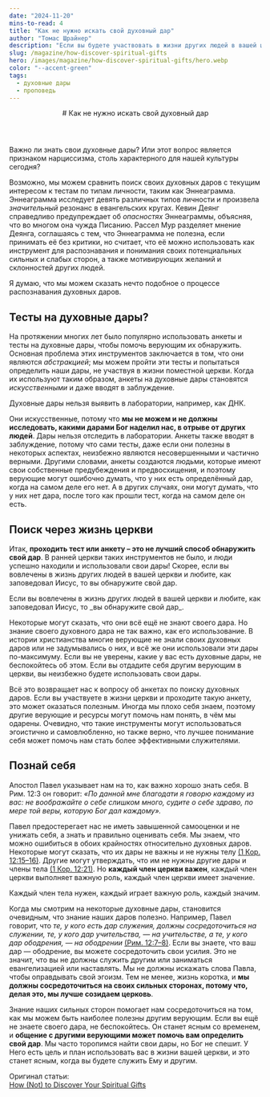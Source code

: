 ```yaml
---
date: "2024-11-20"
mins-to-read: 4
title: "Как не нужно искать свой духовный дар"
author: "Томас Шрайнер"
description: "Если вы будете участвовать в жизни других людей в вашей церкви и любить так, как заповедал Иисус, то вы откроете свой дар."
slug: /magazine/how-discover-spiritual-gifts
hero: /images/magazine/how-discover-spiritual-gifts/hero.webp
color: "--accent-green"
tags:
  - духовные дары
  - проповедь
---
```


<Header
  src="/images/magazine/how-discover-spiritual-gifts/hero.webp"
  date="2024-11-20"
  author="Томас Шрайнер"
>
  # Как не нужно искать свой духовный дар
</Header>

Важно ли знать свои духовные дары? Или этот вопрос является признаком нарциссизма, столь характерного для нашей культуры сегодня?

Возможно, мы можем сравнить поиск своих духовных даров с текущим интересом к тестам по типам личности, таким как Эннеаграмма. Эннеаграмма исследует девять различных типов личности и произвела _значительный_ резонанс в евангельских кругах. Кевин Деянг справедливо предупреждает об _опасностях_ Эннеаграммы, объясняя, что во многом она чужда Писанию. Рассел Мур разделяет мнение Деянга, соглашаясь с тем, что Эннеаграмма не полезна, если принимать её без критики, но считает, что её можно использовать как инструмент для распознавания и понимания своих потенциальных сильных и слабых сторон, а также мотивирующих желаний и склонностей других людей.

Я думаю, что мы можем сказать нечто подобное о процессе распознавания духовных даров.

## Тесты на духовные дары?

На протяжении многих лет было популярно использовать анкеты и тесты на духовные дары, чтобы помочь верующим их обнаружить. Основная проблема этих инструментов заключается в том, что они являются _абстракцией_; мы можем пройти эти тесты и попытаться определить наши дары, не участвуя в жизни поместной церкви. Когда их используют таким образом, анкеты на духовные дары становятся _искусственными_ и даже вводят в заблуждение.

<ColoredTextBlock color="--accent-green">
  Духовные дары нельзя выявить в лаборатории, например, как ДНК.
</ColoredTextBlock>

Они искусственные, потому что **мы не можем и не должны исследовать, какими дарами Бог наделил нас, в отрыве от других людей**. Дары нельзя отследить в лаборатории. Анкеты также вводят в заблуждение, потому что сами тесты, даже если они полезны в некоторых аспектах, неизбежно являются несовершенными и частично верными. Другими словами, анкеты создаются людьми, которые имеют свои собственные предубеждения и предвосхищения, и поэтому верующие могут ошибочно думать, что у них есть определённый дар, когда на самом деле его нет. А в других случаях, они могут думать, что у них нет дара, после того как прошли тест, когда на самом деле он есть.

## Поиск через жизнь церкви

Итак, **проходить тест или анкету – это не лучший способ обнаружить свой дар**. В ранней церкви таких инструментов не было, и люди успешно находили и использовали свои дары! Скорее, если вы вовлечены в жизнь других людей в вашей церкви и любите, как заповедовал Иисус, то вы обнаружите свой дар.

<ColoredTextBlock color="--accent-green">
Если вы вовлечены в жизнь других людей в вашей церкви и любите, как заповедовал Иисус, то _вы обнаружите свой дар_.
</ColoredTextBlock>

Некоторые могут сказать, что они всё ещё не знают своего дара. Но знание своего духовного дара не так важно, как его использование. В истории христианства многие верующие не знали своих духовных даров или не задумывались о них, и всё же они использовали эти дары по-максимуму. Если вы не уверены, какие у вас есть духовные дары, не беспокойтесь об этом. Если вы отдадите себя другим верующим в церкви, вы неизбежно будете использовать свои дары.

Всё это возвращает нас к вопросу об анкетах по поиску духовных даров. Если вы участвуете в жизни церкви и проходите такую анкету, это может оказаться полезным. Иногда мы плохо себя знаем, поэтому другие верующие и ресурсы могут помочь нам понять, в чём мы одарены. Очевидно, что такие инструменты могут использоваться эгоистично и самовлюбленно, но также верно, что лучшее понимание себя может помочь нам стать более эффективными служителями.

## Познай себя

Апостол Павел указывает нам на то, как важно хорошо знать себя. В Рим. 12:3 он говорит: _«По данной мне благодати я говорю каждому из вас: не воображайте о себе слишком много, судите о себе здраво, по мере той веры, которую Бог дал каждому»._

Павел предостерегает нас не иметь завышенной самооценки и не унижать себя, а знать и правильно оценивать себя. Мы знаем, что можно ошибиться в обоих крайностях относительно духовных даров. Некоторые могут сказать, что их дары не важны и не нужны телу [(1 Кор. 12:15–16)](https://bible.by/nrt/53/12/). Другие могут утверждать, что им не нужны другие дары и члены тела [(1 Кор. 12:21)](https://bible.by/nrt/53/12/). Но **каждый член церкви важен**, каждый член церкви выполняет важную роль, каждый член церкви имеет значение.

<ColoredTextBlock color="--accent-green">
  Каждый член тела нужен, каждый играет важную роль, каждый значим.
</ColoredTextBlock>

Когда мы смотрим на некоторые духовные дары, становится очевидным, что знание наших даров полезно. Например, Павел говорит, что _те, у кого есть дар служения, должны сосредоточиться на служении, те, у кого дар учительства, — на учительстве, а те, у кого дар ободрения, — на ободрении_ [(Рим. 12:7–8)](https://bible.by/nrt/52/12/). Если вы знаете, что ваш дар — ободрение, вы можете сосредоточить свои усилия. Это не значит, что вы не должны служить другим или заниматься евангелизацией или наставлять. Мы не должны искажать слова Павла, чтобы оправдывать свой эгоизм. Тем не менее, жизнь коротка, и **мы должны сосредоточиться на своих сильных сторонах, потому что, делая это, мы лучше созидаем церковь**.

Знание наших сильных сторон помогает нам сосредоточиться на том, как мы можем быть наиболее полезны другим верующим. Если вы ещё не знаете своего дара, не беспокойтесь. Он станет ясным со временем, и **общение с другими верующими может помочь вам определить свой дар**. Мы часто торопимся найти свои дары, но Бог не спешит. У Него есть цель и план использовать вас в жизни вашей церкви, и это станет ясным, когда вы будете служить Ему и другим.

Оригинал статьи:\
[How (Not) to Discover Your Spiritual Gifts](https://www.thegospelcoalition.org/article/how-not-discover-spiritual-gifts/)
